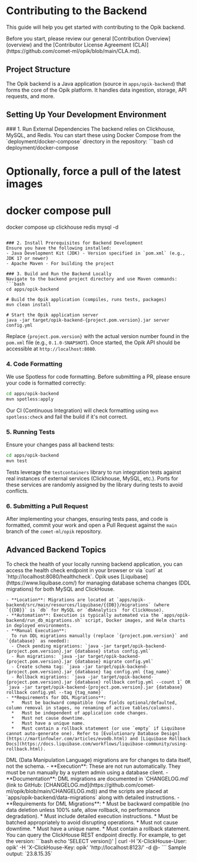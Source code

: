 # Contributing to the Backend

This guide will help you get started with contributing to the Opik backend.

<Tip>
  Before you start, please review our general [Contribution Overview](overview) and the [Contributor License Agreement (CLA)](https://github.com/comet-ml/opik/blob/main/CLA.md).
</Tip>

## Project Structure

The Opik backend is a Java application (source in `apps/opik-backend`) that forms the core of the Opik platform. It handles data ingestion, storage, API requests, and more.

## Setting Up Your Development Environment

<Steps>
  ### 1. Run External Dependencies
  The backend relies on Clickhouse, MySQL, and Redis. You can start these using Docker Compose from the `deployment/docker-compose` directory in the repository:
  ```bash
  cd deployment/docker-compose
  
  # Optionally, force a pull of the latest images
  # docker compose pull
  
  docker compose up clickhouse redis mysql -d
  ```

  ### 2. Install Prerequisites for Backend Development
  Ensure you have the following installed:
  - Java Development Kit (JDK) - Version specified in `pom.xml` (e.g., JDK 17 or newer)
  - Apache Maven - For building the project

  ### 3. Build and Run the Backend Locally
  Navigate to the backend project directory and use Maven commands:
  ```bash
  cd apps/opik-backend
  
  # Build the Opik application (compiles, runs tests, packages)
  mvn clean install
  
  # Start the Opik application server
  java -jar target/opik-backend-{project.pom.version}.jar server config.yml
  ```
  Replace `{project.pom.version}` with the actual version number found in the `pom.xml` file (e.g., `0.1.0-SNAPSHOT`).
  Once started, the Opik API should be accessible at `http://localhost:8080`.

  ### 4. Code Formatting
  We use Spotless for code formatting. Before submitting a PR, please ensure your code is formatted correctly:
  ```bash
  cd apps/opik-backend
  mvn spotless:apply
  ```
  Our CI (Continuous Integration) will check formatting using `mvn spotless:check` and fail the build if it's not correct.

  ### 5. Running Tests
  Ensure your changes pass all backend tests:
  ```bash
  cd apps/opik-backend
  mvn test
  ```
  Tests leverage the `testcontainers` library to run integration tests against real instances of external services (Clickhouse, MySQL, etc.). Ports for these services are randomly assigned by the library during tests to avoid conflicts.

  ### 6. Submitting a Pull Request
  After implementing your changes, ensuring tests pass, and code is formatted, commit your work and open a Pull Request against the `main` branch of the `comet-ml/opik` repository.
</Steps>

## Advanced Backend Topics

<AccordionGroup>
  <Accordion title="Health Check">
    To check the health of your locally running backend application, you can access the health check endpoint in your browser or via `curl` at `http://localhost:8080/healthcheck`.
  </Accordion>

  <Accordion title="Database Migrations (Liquibase)">
    Opik uses [Liquibase](https://www.liquibase.com/) for managing database schema changes (DDL migrations) for both MySQL and ClickHouse.

    - **Location**: Migrations are located at `apps/opik-backend/src/main/resources/liquibase/{{DB}}/migrations` (where `{{DB}}` is `db` for MySQL or `dbAnalytics` for ClickHouse).
    - **Automation**: Execution is typically automated via the `apps/opik-backend/run_db_migrations.sh` script, Docker images, and Helm charts in deployed environments.
    - **Manual Execution**:
      To run DDL migrations manually (replace `{project.pom.version}` and `{database}` as needed):
      - Check pending migrations: `java -jar target/opik-backend-{project.pom.version}.jar {database} status config.yml`
      - Run migrations: `java -jar target/opik-backend-{project.pom.version}.jar {database} migrate config.yml`
      - Create schema tag: `java -jar target/opik-backend-{project.pom.version}.jar {database} tag config.yml {tag_name}`
      - Rollback migrations: `java -jar target/opik-backend-{project.pom.version}.jar {database} rollback config.yml --count 1` OR `java -jar target/opik-backend-{project.pom.version}.jar {database} rollback config.yml --tag {tag_name}`
    - **Requirements for DDL Migrations**:
      *   Must be backward compatible (new fields optional/defaulted, column removal in stages, no renaming of active tables/columns).
      *   Must be independent of application code changes.
      *   Must not cause downtime.
      *   Must have a unique name.
      *   Must contain a rollback statement (or use `empty` if Liquibase cannot auto-generate one). Refer to [Evolutionary Database Design](https://martinfowler.com/articles/evodb.html) and [Liquibase Rollback Docs](https://docs.liquibase.com/workflows/liquibase-community/using-rollback.html).
  </Accordion>

  <Accordion title="Data Migrations (DML)">
    DML (Data Manipulation Language) migrations are for changes to data itself, not the schema.
    - **Execution**: These are not run automatically. They must be run manually by a system admin using a database client.
    - **Documentation**: DML migrations are documented in `CHANGELOG.md` (link to GitHub: [CHANGELOG.md](https://github.com/comet-ml/opik/blob/main/CHANGELOG.md)) and the scripts are placed at `apps/opik-backend/data-migrations` along with detailed instructions.
    - **Requirements for DML Migrations**:
      *   Must be backward compatible (no data deletion unless 100% safe, allow rollback, no performance degradation).
      *   Must include detailed execution instructions.
      *   Must be batched appropriately to avoid disrupting operations.
      *   Must not cause downtime.
      *   Must have a unique name.
      *   Must contain a rollback statement.
  </Accordion>

  <Accordion title="Accessing ClickHouse Directly">
    You can query the ClickHouse REST endpoint directly. For example, to get the version:
    ```bash
    echo 'SELECT version()' | curl -H 'X-ClickHouse-User: opik' -H 'X-ClickHouse-Key: opik' 'http://localhost:8123/' -d @-
    ```
    Sample output: `23.8.15.35`
  </Accordion>
</AccordionGroup> 